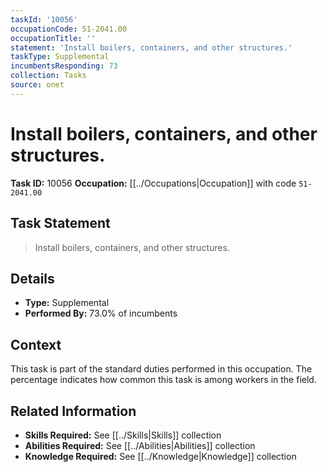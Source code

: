 ```yaml
---
taskId: '10056'
occupationCode: 51-2041.00
occupationTitle: ''
statement: 'Install boilers, containers, and other structures.'
taskType: Supplemental
incumbentsResponding: 73
collection: Tasks
source: onet
---
```

# Install boilers, containers, and other structures.

**Task ID:** 10056
**Occupation:** [[../Occupations|Occupation]] with code `51-2041.00`

## Task Statement

> Install boilers, containers, and other structures.

## Details

- **Type:** Supplemental
- **Performed By:** 73.0% of incumbents

## Context

This task is part of the standard duties performed in this occupation. The percentage indicates how common this task is among workers in the field.

## Related Information

- **Skills Required:** See [[../Skills|Skills]] collection
- **Abilities Required:** See [[../Abilities|Abilities]] collection
- **Knowledge Required:** See [[../Knowledge|Knowledge]] collection
